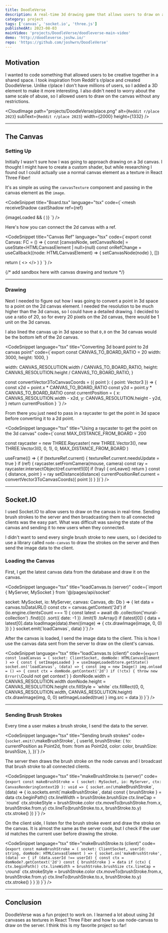 ```yaml
---
title: DoodleVerse
description: A real-time 3d drawing game that allows users to draw on a shared canvas. Built with React Three Fiber and Socket.IO.
category: project
tags: ['canvas', 'socket.io', 'three.js']
publishedAt: 2023-08-03
mainVideo: 'projects/DoodleVerse/doodleverse-main-video'
demo: 'http://doodleverse.joshw.io/'
repo: 'https://github.com/joshwrn/DoodleVerse'
---
```


## Motivation

I wanted to code something that allowed users to be creative together in a shared space. I took inspiration from Reddit's r/place and created DoodleVerse. Unlike r/place I don't have millions of users, so I added a 3D element to make it more interesting. I also didn't need to worry about the same scale of abuse, so I allowed users to draw on the canvas without any restrictions.

<CloudImage path="projects/DoodleVerse/place.png" alt={`Reddit r/place 2023`} subText={`Reddit r/place 2023`} width={2000} height={1332} />

---

## The Canvas

### Setting Up

Initially I wasn't sure how I was going to approach drawing on a 3d canvas. I thought I might have to create a custom shader, but while researching I found out I could actually use a normal canvas element as a texture in React Three Fiber!

It's as simple as using the `canvasTexture` component and passing in the canvas element as the `image`.

<CodeSnippet
      title="Board.tsx"
      language="tsx"
      code={`<mesh
  receiveShadow
  castShadow
  ref={ref}
>
  <boxGeometry />
  {imageLoaded && (
    <meshStandardMaterial metalness={0} roughness={0.1}>
      <canvasTexture attach="map" ref={textureRef} image={domNode} />
    </meshStandardMaterial>
  )}
</mesh>`}
    />

Here's how you can connect the 2d canvas with a ref.

<CodeSnippet
      title="Canvas Ref"
      language="tsx"
      code={`export const Canvas: FC = () => {
  const [canvasNode, setCanvasNode] = useState<HTMLCanvasElement | null>(null)
  const onRefChange = useCallback((node: HTMLCanvasElement) => {
    setCanvasNode(node)
  }, [])

  return (
    <>
      <canvas ref={onRefChange} />
      <Board canvasNode={canvasNode} />
    </>
  )
}
`}
/>

{/* add sandbox here with canvas drawing and texture */}

---

### Drawing

Next I needed to figure out how I was going to convert a point in 3d space to a point on the 2d canvas element. I needed the resolution to be much higher than the 3d canvas, so I could have a detailed drawing. I decided to use a ratio of 20, so for every 20 pixels on the 2d canvas, there would be 1 unit on the 3d canvas. 

I also lined the canvas up in 3d space so that `0,0` on the 3d canvas would be the bottom left of the 2d canvas.

<CodeSnippet
language="tsx"
title="Converting 3d board point to 2d canvas point"
code={`export const CANVAS_TO_BOARD_RATIO = 20
  width: 3000,
  height: 1000,
}

  width: CANVAS_RESOLUTION.width / CANVAS_TO_BOARD_RATIO,
  height: CANVAS_RESOLUTION.height / CANVAS_TO_BOARD_RATIO,
}

const convertVector3ToCanvasCoords = ({ point }: { point: Vector3 }) => {
  const x2d = point.x * CANVAS_TO_BOARD_RATIO
  const y2d = point.y * CANVAS_TO_BOARD_RATIO
  const currentPosition = {
    x: CANVAS_RESOLUTION.width - x2d,
    y: CANVAS_RESOLUTION.height - y2d,
  }
  return currentPosition
}
`}
 />

From there you just need to pass in a raycaster to get the point in 3d space before converting it to a 2d point.

<CodeSnippet
language="tsx"
title="Using a raycaster to get the point on the 3d canvas"
code={`const MAX_DISTANCE_FROM_BOARD = 200

const raycaster = new THREE.Raycaster(
  new THREE.Vector3(),
  new THREE.Vector3(0, 0, 1),
  0,
  MAX_DISTANCE_FROM_BOARD
)

useFrame(() => {
  if (textureRef.current) {
    textureRef.current.needsUpdate = true
  }
  if (ref) {
    raycaster.setFromCamera(mouse, camera)
    const ray = raycaster.intersectObject(ref.current!)[0]
    if (!ray) {
      onLeave()
      return
    }
    const { distance, point } = ray
    setDistance(distance)
    currentPositionRef.current = convertVector3ToCanvasCoords({ point })
  }
})`}
/>

---

## Socket.IO

I used Socket.IO to allow users to draw on the canvas in real-time. Sending brush strokes to the server and then broadcasting them to all connected clients was the easy part. What was difficult was saving the state of the canvas and sending it to new users when they connected. 

I didn't want to send every single brush stroke to new users, so I decided to use a library called `node-canvas` to draw the strokes on the server and then send the image data to the client. 

### Loading the Canvas

First, I get the latest canvas data from the database and draw it on the canvas.

<CodeSnippet
language="tsx"
title="loadCanvas.ts (server)"
code={`import { MyServer, MySocket } from '@/pages/api/socket'

  socket: MySocket,
  io: MyServer,
  canvas: Canvas,
  db: Db
) => {
  let data = canvas.toDataURL()
  const ctx = canvas.getContext('2d')
  if (io.engine.clientsCount === 1) {
    const latest = await db
      .collection('mural-collection')
      .find({})
      .sort({ date: -1 })
      .limit(1)
      .toArray()
    if (latest[0]) {
      data = latest[0].data
      loadImage(data).then((image) => {
        ctx.drawImage(image, 0, 0)
      })
    }
  }
  socket.emit(\`loadCanvas\`, data)
}`}
/>

After the canvas is loaded, I send the image data to the client. This is how I use the canvas data sent from the server to draw on the client's canvas.

<CodeSnippet
language="tsx"
title="loadCanvas.ts (client)"
code={`export const loadCanvas = (
  socket: ClientSocket,
  domNode: HTMLCanvasElement
) => {
  const { setImageLoaded } = useImageLoadedStore.getState()
  socket.on('loadCanvas', (data) => {
    const img = new Image()
    img.onload = () => {
      const ctx = domNode.getContext('2d')
      if (!ctx) {
        throw new Error(\`Could not get context\`)
      }
      domNode.width = CANVAS_RESOLUTION.width
      domNode.height = CANVAS_RESOLUTION.height
      ctx.fillStyle = \`white\`
      ctx.fillRect(0, 0, CANVAS_RESOLUTION.width, CANVAS_RESOLUTION.height)
      ctx.drawImage(img, 0, 0)
      setImageLoaded(true)
    }
    img.src = data
  })
}`}
/>

---

### Sending Brush Strokes

Every time a user makes a brush stroke, I send the data to the server.

<CodeSnippet
language="tsx"
title="Sending brush strokes"
code={`socket.emit(\`makeBrushStroke\`, {
  userId,
  brushStroke: {
    to: currentPosition as Point2d,
    from: from as Point2d,
    color: color,
    brushSize: brushSize,
  },
})`}
/>

The server then draws the brush stroke on the node canvas and I broadcast that brush stroke to all connected clients.

<CodeSnippet
language="tsx"
title="makeBrushStroke.ts (server)"
code={`export const makeBrushStroke = (
  socket: MySocket,
  io: MyServer,
  ctx: CanvasRenderingContext2D
): void => {
  socket.on(\`makeBrushStroke\`, (data) => {
    io.sockets.emit(\`makeBrushStroke\`, data)
    const { brushStroke } = data
    ctx.beginPath()
    ctx.lineWidth = brushStroke.brushSize
    ctx.lineCap = \`round\`
    ctx.strokeStyle = brushStroke.color
    ctx.moveTo(brushStroke.from.x, brushStroke.from.y)
    ctx.lineTo(brushStroke.to.x, brushStroke.to.y)
    ctx.stroke()
  })
}`}
/>

On the client side, I listen for the brush stroke event and draw the stroke on the canvas. It is almost the same as the server code, but I check if the user id matches the current user before drawing the stroke.

<CodeSnippet
language="tsx"
title="makeBrushStroke.ts (client)"
code={`export const makeBrushStroke = (
  socket: ClientSocket,
  userId: string,
  domNode: HTMLCanvasElement
) => {
  socket.on('makeBrushStroke', (data) => {
    if (data.userId !== userId) {
      const ctx = domNode?.getContext('2d')
      const { brushStroke } = data
      if (ctx) {
        ctx.beginPath()
        ctx.lineWidth = brushStroke.brushSize
        ctx.lineCap = \`round\`
        ctx.strokeStyle = brushStroke.color
        ctx.moveTo(brushStroke.from.x, brushStroke.from.y)
        ctx.lineTo(brushStroke.to.x, brushStroke.to.y)
        ctx.stroke()
      }
    }
  })
}`}
/>

---

## Conclusion

DoodleVerse was a fun project to work on. I learned a lot about using 2d canvases as textures in React Three Fiber and how to use node-canvas to draw on the server. I think this is my favorite project so far!
